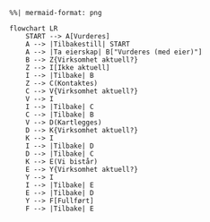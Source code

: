 ```mermaid
%%| mermaid-format: png

flowchart LR
    START --> A[Vurderes]
    A --> |Tilbakestill| START
    A --> |Ta eierskap| B["Vurderes (med eier)"]
    B --> Z{Virksomhet aktuell?}
    Z --> I[Ikke aktuell]
    I --> |Tilbake| B
    Z --> C(Kontaktes)
    C --> V{Virksomhet aktuell?}
    V --> I
    I --> |Tilbake| C
    C --> |Tilbake| B
    V --> D(Kartlegges)
    D --> K{Virksomhet aktuell?}
    K --> I
    I --> |Tilbake| D
    D --> |Tilbake| C
    K --> E(Vi bistår)
    E --> Y{Virksomhet aktuell?}
    Y --> I
    I --> |Tilbake| E
    E --> |Tilbake| D
    Y --> F[Fullført]
    F --> |Tilbake| E
```